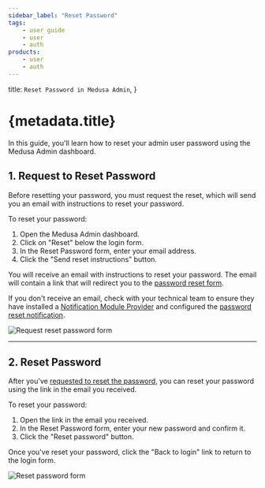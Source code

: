 ```yaml
---
sidebar_label: "Reset Password"
tags:
    - user guide
    - user
    - auth
products:
    - user
    - auth
---
```


  title: `Reset Password in Medusa Admin`,
}

# {metadata.title}

In this guide, you'll learn how to reset your admin user password using the Medusa Admin dashboard.

## 1. Request to Reset Password

Before resetting your password, you must request the reset, which will send you an email with instructions to reset your password.

To reset your password:

1. Open the Medusa Admin dashboard.
2. Click on "Reset" below the login form.
3. In the Reset Password form, enter your email address.
4. Click the "Send reset instructions" button.

You will receive an email with instructions to reset your password. The email will contain a link that will redirect you to the [password reset form](#2-reset-password).

<Note>

If you don't receive an email, check with your technical team to ensure they have installed a [Notification Module Provider](!resources!/infrastructure-modules/notification) and configured the [password reset notification](!resources!/commerce-modules/auth/reset-password).

</Note>

![Request reset password form](https://res.cloudinary.com/dza7lstvk/image/upload/v1740567731/User%20Guide/Screenshot_2025-02-26_at_1.01.32_PM_pz36is.png)

---

## 2. Reset Password

After you've [requested to reset the password](#1-request-to-reset-password), you can reset your password using the link in the email you received.

To reset your password:

1. Open the link in the email you received.
2. In the Reset Password form, enter your new password and confirm it.
3. Click the "Reset password" button.

Once you've reset your password, click the "Back to login" link to return to the login form.

![Reset password form](https://res.cloudinary.com/dza7lstvk/image/upload/v1740568088/User%20Guide/Screenshot_2025-02-26_at_1.07.59_PM_st8r4s.png)

